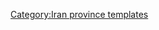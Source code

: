{{Navbox
|name    = Chaharmahal and Bakhtiari Province
|title   = [[File:Flag of Iran.svg|30px]] [[恰哈馬哈勒－巴赫蒂亞里省]]
|state      = {{{state|autocollapse}}}
|listclass = hlist
|image   =[[Image:Chahar Mahaal and Bakhtiari in Iran.svg|150px]]

|group1  ='''[[首都]]''' 
|list1   =
* [[沙赫爾庫爾德市]] 

|group2  ='''[[县 (伊朗)]]'''和'''[[伊朗城市列表]]'''
|list2   ={{Navbox subgroup

| group1 ={{tsl|en|Ardal County||Ardal County}}
| list1  =
* [[阿爾達勒]]
| group2 ={{tsl|en|Borujen County||Borujen County}}
| list2  =
* [[博魯真]]
* [[博勒達吉]]
* {{tsl|en|Faradonbeh||Faradonbeh}}
* [[甘多曼]]
* {{tsl|en|Naqneh||Naqneh}}
* [[塞菲德達什特]]
| group3  ={{tsl|en|Farsan County||Farsan County}}
| list3   =
* {{tsl|en|Farsan||Farsan}}
* {{tsl|en|Babaheydar||Babaheydar}}
* {{tsl|en|Junqan||Junqan}}
| group4 ={{tsl|en|Kiar County||Kiar County}}
| list4  =
* [[沙拉姆扎爾]]
* {{tsl|en|Gahru||Gahru}}
* {{tsl|en|Naghan||Naghan}}
| group5 ={{tsl|en|Kuhrang County||Kuhrang County}}
| list5  =
* {{tsl|en|Chelgard||Chelgard}}
| group6 ={{tsl|en|Lordegan County||Lordegan County}}
| list6  =
* [[洛爾代甘]]
* {{tsl|en|Aluni||Aluni}}
* {{tsl|en|Mal-e Khalifeh||Mal-e Khalifeh}}
| group7 ={{tsl|en|Shahrekord County||Shahrekord County}}
| list7  =
* [[沙赫爾庫爾德市]]
* {{tsl|en|Ben, Iran||Ben}}
* {{tsl|en|Farrokh Shahr||Farrokh Shahr}}
* {{tsl|en|Hafshejan||Hafshejan}}
* {{tsl|en|Kian||Kian}}
* {{tsl|en|Nafech||Nafech}}
* [[薩曼]]
* {{tsl|en|Sudjan||Sudjan}}
* {{tsl|en|Soreshjan||Soreshjan}}
* {{tsl|en|Taqanak||Taqanak}}
}}

|group3 ='''Landmarks'''
|list3  =
*[[Zaneh Hafshejan Fountain Walkway]]
* Atashgah waterfall 
* Kuhrang waterfall 
* Shahrekord mirror room 
* Emamzadeh Shahsavar 
* Zamankhan bridge 
* Babaheydar ski resort 
* Chelgerd ski resort 
* Gerdehkhalak ski resort 
* Gandoman lagoon 
* Sardab spring 
* Suadeh building 
* Samsaam al Salteneh castle 
* Khan Mosque 
* Cheleshtar Museum and castle  

|group4=populated places
|list4=
*{{tsl|en|List of cities, towns and villages in Chaharmahal and Bakhtiari Province||List of cities, towns and villages in Chaharmahal and Bakhtiari Province}}
|below   = 
}}<noinclude>
{{collapsible option}}
[[Category:Iran province templates]]
</noinclude>